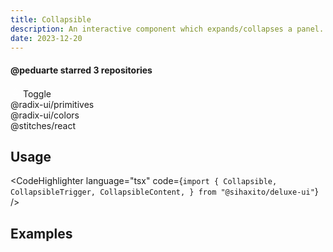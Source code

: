 ---
title: Collapsible
description: An interactive component which expands/collapses a panel.
date: 2023-12-20
---

<Preview>
  <Collapsible
      className="space-y-2"
    >
      <div className="flex items-center justify-between gap-2 px-4">
        <h4 className="text-sm font-semibold">
          @peduarte starred 3 repositories
        </h4>
        <CollapsibleTrigger className="rounded-lg h-6 w-6 p-2 flex items-center justify-center bg-neutral-100 dark:bg-neutral-800">
            <svg xmlns="http://www.w3.org/2000/svg" width="16" height="16" fill="#ffffff" viewBox="0 0 256 256"><path d="M181.66,170.34a8,8,0,0,1,0,11.32l-48,48a8,8,0,0,1-11.32,0l-48-48a8,8,0,0,1,11.32-11.32L128,212.69l42.34-42.35A8,8,0,0,1,181.66,170.34Zm-96-84.68L128,43.31l42.34,42.35a8,8,0,0,0,11.32-11.32l-48-48a8,8,0,0,0-11.32,0l-48,48A8,8,0,0,0,85.66,85.66Z"></path></svg>
            <span className="sr-only">Toggle</span>
        </CollapsibleTrigger>
      </div>
      <div className="rounded-md border dark:border-neutral-800 px-4 py-3 font-mono text-sm">
        @radix-ui/primitives
      </div>
      <CollapsibleContent className="ease-out duration-500 space-y-2 data-[state=open]:animate-collapsible-down transition-all data-[state=closed]:animate-collapsible-up">
        <div className="rounded-md border dark:border-neutral-800 px-4 py-3 font-mono text-sm">
          @radix-ui/colors
        </div>
        <div className="rounded-md border dark:border-neutral-800 px-4 py-3 font-mono text-sm">
          @stitches/react
        </div>
      </CollapsibleContent>
    </Collapsible>
</Preview>

## Usage
<CodeHighlighter language="tsx" code={`import {
  Collapsible,
  CollapsibleTrigger,
  CollapsibleContent,
} from "@sihaxito/deluxe-ui"`} />

## Examples
